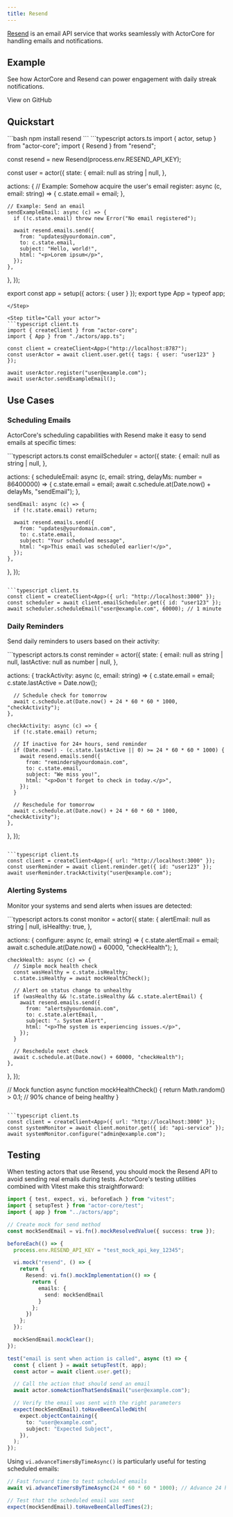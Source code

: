 ```yaml
---
title: Resend
---
```


[Resend](https://resend.com) is an email API service that works seamlessly with ActorCore for handling emails and notifications.

## Example

See how ActorCore and Resend can power engagement with daily streak notifications.

<Card icon="fire" title="Streaks" href="https://github.com/rivet-gg/actor-core/tree/main/examples/resend-streaks">View on GitHub</Card>

## Quickstart

<Steps>
<Step title="Install Resend SDK">
```bash
npm install resend
```
</Step>

<Step title="Create an actor with Resend">
```typescript actors.ts
import { actor, setup } from "actor-core";
import { Resend } from "resend";

const resend = new Resend(process.env.RESEND_API_KEY);

const user = actor({
  state: {
    email: null as string | null,
  },

  actions: {
    // Example: Somehow acquire the user's email
    register: async (c, email: string) => {
      c.state.email = email;
    },

    // Example: Send an email
    sendExampleEmail: async (c) => {
      if (!c.state.email) throw new Error("No email registered");
      
      await resend.emails.send({
        from: "updates@yourdomain.com",
        to: c.state.email,
        subject: "Hello, world!",
        html: "<p>Lorem ipsum</p>",
      });
    },
  },
});

export const app = setup({ actors: { user } });
export type App = typeof app;
```
</Step>

<Step title="Call your actor">
```typescript client.ts
import { createClient } from "actor-core";
import { App } from "./actors/app.ts";

const client = createClient<App>("http://localhost:8787");
const userActor = await client.user.get({ tags: { user: "user123" } });

await userActor.register("user@example.com");
await userActor.sendExampleEmail();
```
</Step>
</Steps>

## Use Cases

### Scheduling Emails

ActorCore's scheduling capabilities with Resend make it easy to send emails at specific times:

<CodeGroup>
```typescript actors.ts
const emailScheduler = actor({
  state: {
    email: null as string | null,
  },

  actions: {
    scheduleEmail: async (c, email: string, delayMs: number = 86400000) => {
      c.state.email = email;
      await c.schedule.at(Date.now() + delayMs, "sendEmail");
    },
    
    sendEmail: async (c) => {
      if (!c.state.email) return;
      
      await resend.emails.send({
        from: "updates@yourdomain.com",
        to: c.state.email,
        subject: "Your scheduled message",
        html: "<p>This email was scheduled earlier!</p>",
      });
    },
  },
});
```

```typescript client.ts
const client = createClient<App>({ url: "http://localhost:3000" });
const scheduler = await client.emailScheduler.get({ id: "user123" });
await scheduler.scheduleEmail("user@example.com", 60000); // 1 minute
```
</CodeGroup>

### Daily Reminders

Send daily reminders to users based on their activity:

<CodeGroup>
```typescript actors.ts
const reminder = actor({
  state: {
    email: null as string | null,
    lastActive: null as number | null,
  },

  actions: {
    trackActivity: async (c, email: string) => {
      c.state.email = email;
      c.state.lastActive = Date.now();
      
      // Schedule check for tomorrow
      await c.schedule.at(Date.now() + 24 * 60 * 60 * 1000, "checkActivity");
    },
    
    checkActivity: async (c) => {
      if (!c.state.email) return;
      
      // If inactive for 24+ hours, send reminder
      if (Date.now() - (c.state.lastActive || 0) >= 24 * 60 * 60 * 1000) {
        await resend.emails.send({
          from: "reminders@yourdomain.com",
          to: c.state.email,
          subject: "We miss you!",
          html: "<p>Don't forget to check in today.</p>",
        });
      }
      
      // Reschedule for tomorrow
      await c.schedule.at(Date.now() + 24 * 60 * 60 * 1000, "checkActivity");
    },
  },
});
```

```typescript client.ts
const client = createClient<App>({ url: "http://localhost:3000" });
const userReminder = await client.reminder.get({ id: "user123" });
await userReminder.trackActivity("user@example.com");
```
</CodeGroup>

### Alerting Systems

Monitor your systems and send alerts when issues are detected:

<CodeGroup>
```typescript actors.ts
const monitor = actor({
  state: {
    alertEmail: null as string | null,
    isHealthy: true,
  },

  actions: {
    configure: async (c, email: string) => {
      c.state.alertEmail = email;
      await c.schedule.at(Date.now() + 60000, "checkHealth");
    },
    
    checkHealth: async (c) => {
      // Simple mock health check
      const wasHealthy = c.state.isHealthy;
      c.state.isHealthy = await mockHealthCheck();
      
      // Alert on status change to unhealthy
      if (wasHealthy && !c.state.isHealthy && c.state.alertEmail) {
        await resend.emails.send({
          from: "alerts@yourdomain.com",
          to: c.state.alertEmail,
          subject: "⚠️ System Alert",
          html: "<p>The system is experiencing issues.</p>",
        });
      }
      
      // Reschedule next check
      await c.schedule.at(Date.now() + 60000, "checkHealth");
    },
  },
});

// Mock function
async function mockHealthCheck() {
  return Math.random() > 0.1; // 90% chance of being healthy
}
```

```typescript client.ts
const client = createClient<App>({ url: "http://localhost:3000" });
const systemMonitor = await client.monitor.get({ id: "api-service" });
await systemMonitor.configure("admin@example.com");
```
</CodeGroup>

## Testing

When testing actors that use Resend, you should mock the Resend API to avoid sending real emails during tests. ActorCore's testing utilities combined with Vitest make this straightforward:

```typescript
import { test, expect, vi, beforeEach } from "vitest";
import { setupTest } from "actor-core/test";
import { app } from "../actors/app";

// Create mock for send method
const mockSendEmail = vi.fn().mockResolvedValue({ success: true });

beforeEach(() => {
  process.env.RESEND_API_KEY = "test_mock_api_key_12345";

  vi.mock("resend", () => {
    return {
      Resend: vi.fn().mockImplementation(() => {
        return {
          emails: {
            send: mockSendEmail
          }
        };
      })
    };
  });

  mockSendEmail.mockClear();
});

test("email is sent when action is called", async (t) => {
  const { client } = await setupTest(t, app);
  const actor = await client.user.get();

  // Call the action that should send an email
  await actor.someActionThatSendsEmail("user@example.com");

  // Verify the email was sent with the right parameters
  expect(mockSendEmail).toHaveBeenCalledWith(
    expect.objectContaining({
      to: "user@example.com",
      subject: "Expected Subject",
    }),
  );
});
```

Using `vi.advanceTimersByTimeAsync()` is particularly useful for testing scheduled emails:

```typescript
// Fast forward time to test scheduled emails
await vi.advanceTimersByTimeAsync(24 * 60 * 60 * 1000); // Advance 24 hours

// Test that the scheduled email was sent
expect(mockSendEmail).toHaveBeenCalledTimes(2);
```


